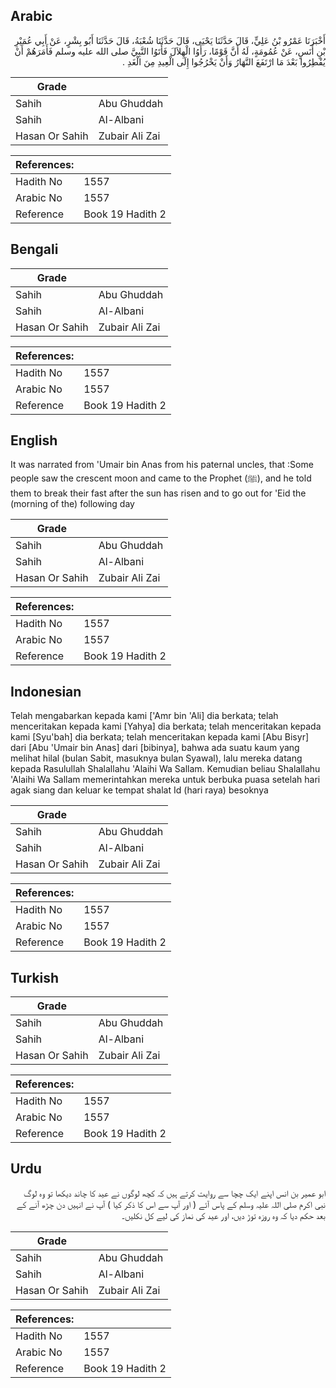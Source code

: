 ## Arabic


<div dir="rtl" lang="ar" style={{fontSize:'larger',backgroundColor:'#f8f9fa',padding:20}}>
أَخْبَرَنَا عَمْرُو بْنُ عَلِيٍّ، قَالَ حَدَّثَنَا يَحْيَى، قَالَ حَدَّثَنَا شُعْبَةُ، قَالَ حَدَّثَنَا أَبُو بِشْرٍ، عَنْ أَبِي عُمَيْرِ بْنِ أَنَسٍ، عَنْ عُمُومَةٍ، لَهُ أَنَّ قَوْمًا، رَأَوُا الْهِلاَلَ فَأَتَوُا النَّبِيَّ صلى الله عليه وسلم فَأَمَرَهُمْ أَنْ يُفْطِرُوا بَعْدَ مَا ارْتَفَعَ النَّهَارُ وَأَنْ يَخْرُجُوا إِلَى الْعِيدِ مِنَ الْغَدِ ‏.‏
</div>
<div style={{backgroundColor:'#f8f9fa',padding:20, marginBottom: 10}}><table> <thead> <tr> <th>Grade</th> <th></th> </tr> </thead> <tbody> <tr><td>Sahih</td><td>Abu Ghuddah</td></tr><tr><td>Sahih</td><td>Al-Albani</td></tr><tr><td>Hasan Or Sahih</td><td>Zubair Ali Zai</td></tr></tbody></table><table> <thead> <tr> <th>References:</th> <th></th> </tr> </thead> <tbody><tr><td>Hadith No</td><td>1557</td></tr><tr><td>Arabic No</td><td>1557</td></tr><tr><td>Reference</td><td>Book 19 Hadith 2</td></tr></tbody></table></div>

## Bengali


<div dir="ltr" lang="bn" style={{fontSize:'larger',backgroundColor:'#f8f9fa',padding:20}}>

</div>
<div style={{backgroundColor:'#f8f9fa',padding:20, marginBottom: 10}}><table> <thead> <tr> <th>Grade</th> <th></th> </tr> </thead> <tbody> <tr><td>Sahih</td><td>Abu Ghuddah</td></tr><tr><td>Sahih</td><td>Al-Albani</td></tr><tr><td>Hasan Or Sahih</td><td>Zubair Ali Zai</td></tr></tbody></table><table> <thead> <tr> <th>References:</th> <th></th> </tr> </thead> <tbody><tr><td>Hadith No</td><td>1557</td></tr><tr><td>Arabic No</td><td>1557</td></tr><tr><td>Reference</td><td>Book 19 Hadith 2</td></tr></tbody></table></div>

## English


<div dir="ltr" lang="en" style={{fontSize:'larger',backgroundColor:'#f8f9fa',padding:20}}>
It was narrated from 'Umair bin Anas from his paternal uncles, that :Some people saw the crescent moon and came to the Prophet (ﷺ), and he told them to break their fast after the sun has risen and to go out for 'Eid the (morning of the) following day
</div>
<div style={{backgroundColor:'#f8f9fa',padding:20, marginBottom: 10}}><table> <thead> <tr> <th>Grade</th> <th></th> </tr> </thead> <tbody> <tr><td>Sahih</td><td>Abu Ghuddah</td></tr><tr><td>Sahih</td><td>Al-Albani</td></tr><tr><td>Hasan Or Sahih</td><td>Zubair Ali Zai</td></tr></tbody></table><table> <thead> <tr> <th>References:</th> <th></th> </tr> </thead> <tbody><tr><td>Hadith No</td><td>1557</td></tr><tr><td>Arabic No</td><td>1557</td></tr><tr><td>Reference</td><td>Book 19 Hadith 2</td></tr></tbody></table></div>

## Indonesian


<div dir="ltr" lang="id" style={{fontSize:'larger',backgroundColor:'#f8f9fa',padding:20}}>
Telah mengabarkan kepada kami ['Amr bin 'Ali] dia berkata; telah menceritakan kepada kami [Yahya] dia berkata; telah menceritakan kepada kami [Syu'bah] dia berkata; telah menceritakan kepada kami [Abu Bisyr] dari [Abu 'Umair bin Anas] dari [bibinya], bahwa ada suatu kaum yang melihat hilal (bulan Sabit, masuknya bulan Syawal), lalu mereka datang kepada Rasulullah Shalallahu 'Alaihi Wa Sallam. Kemudian beliau Shalallahu 'Alaihi Wa Sallam memerintahkan mereka untuk berbuka puasa setelah hari agak siang dan keluar ke tempat shalat Id (hari raya) besoknya
</div>
<div style={{backgroundColor:'#f8f9fa',padding:20, marginBottom: 10}}><table> <thead> <tr> <th>Grade</th> <th></th> </tr> </thead> <tbody> <tr><td>Sahih</td><td>Abu Ghuddah</td></tr><tr><td>Sahih</td><td>Al-Albani</td></tr><tr><td>Hasan Or Sahih</td><td>Zubair Ali Zai</td></tr></tbody></table><table> <thead> <tr> <th>References:</th> <th></th> </tr> </thead> <tbody><tr><td>Hadith No</td><td>1557</td></tr><tr><td>Arabic No</td><td>1557</td></tr><tr><td>Reference</td><td>Book 19 Hadith 2</td></tr></tbody></table></div>

## Turkish


<div dir="ltr" lang="tr" style={{fontSize:'larger',backgroundColor:'#f8f9fa',padding:20}}>

</div>
<div style={{backgroundColor:'#f8f9fa',padding:20, marginBottom: 10}}><table> <thead> <tr> <th>Grade</th> <th></th> </tr> </thead> <tbody> <tr><td>Sahih</td><td>Abu Ghuddah</td></tr><tr><td>Sahih</td><td>Al-Albani</td></tr><tr><td>Hasan Or Sahih</td><td>Zubair Ali Zai</td></tr></tbody></table><table> <thead> <tr> <th>References:</th> <th></th> </tr> </thead> <tbody><tr><td>Hadith No</td><td>1557</td></tr><tr><td>Arabic No</td><td>1557</td></tr><tr><td>Reference</td><td>Book 19 Hadith 2</td></tr></tbody></table></div>

## Urdu


<div dir="rtl" lang="ur" style={{fontSize:'larger',backgroundColor:'#f8f9fa',padding:20}}>
ابو عمیر بن انس اپنے ایک چچا سے روایت کرتے ہیں کہ کچھ لوگوں نے عید کا چاند دیکھا تو وہ لوگ نبی اکرم صلی اللہ علیہ وسلم کے پاس آئے ( اور آپ سے اس کا ذکر کیا ) آپ نے انہیں دن چڑھ آنے کے بعد حکم دیا کہ وہ روزہ توڑ دیں، اور عید کی نماز کی لیے کل نکلیں۔
</div>
<div style={{backgroundColor:'#f8f9fa',padding:20, marginBottom: 10}}><table> <thead> <tr> <th>Grade</th> <th></th> </tr> </thead> <tbody> <tr><td>Sahih</td><td>Abu Ghuddah</td></tr><tr><td>Sahih</td><td>Al-Albani</td></tr><tr><td>Hasan Or Sahih</td><td>Zubair Ali Zai</td></tr></tbody></table><table> <thead> <tr> <th>References:</th> <th></th> </tr> </thead> <tbody><tr><td>Hadith No</td><td>1557</td></tr><tr><td>Arabic No</td><td>1557</td></tr><tr><td>Reference</td><td>Book 19 Hadith 2</td></tr></tbody></table></div>